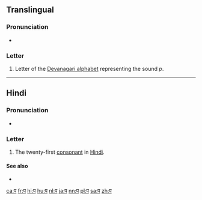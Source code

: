 {{Devanagari character info|hex=92a|name=DEVANAGARI LETTER PA|image=[[File:Deva-प-order.gif|100px]]}}
{{also|ष|ण}}
==Translingual==

===Pronunciation===
* {{IPA|/pə/|lang=mul}}

===Letter===
{{mul-Deva|pa}}

# Letter of the [[Devanagari alphabet]] representing the sound ''p''.

----

==Hindi==

===Pronunciation===
* {{IPA|[pə]|lang=hi}}

===Letter===
{{head|hi|letter}}

# The twenty-first [[consonant]] in [[Hindi]].

====See also====
* {{list:Devanagari script letters/hi}}

[[ca:प]]
[[fr:प]]
[[hi:प]]
[[hu:प]]
[[nl:प]]
[[ja:प]]
[[nn:प]]
[[pl:प]]
[[sa:प]]
[[zh:प]]